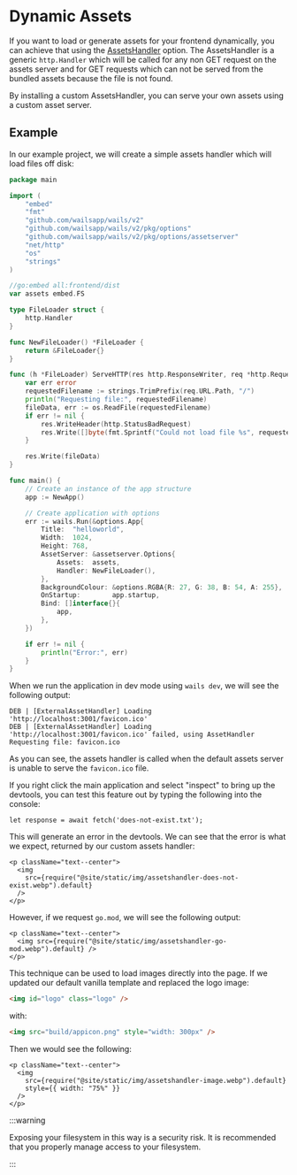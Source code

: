 # Dynamic Assets

If you want to load or generate assets for your frontend dynamically, you can
achieve that using the [AssetsHandler](../reference/options#assetshandler)
option. The AssetsHandler is a generic `http.Handler` which will be called for
any non GET request on the assets server and for GET requests which can not be
served from the bundled assets because the file is not found.

By installing a custom AssetsHandler, you can serve your own assets using a
custom asset server.

## Example

In our example project, we will create a simple assets handler which will load
files off disk:

```go title=main.go {17-36,49}
package main

import (
	"embed"
	"fmt"
	"github.com/wailsapp/wails/v2"
	"github.com/wailsapp/wails/v2/pkg/options"
	"github.com/wailsapp/wails/v2/pkg/options/assetserver"
	"net/http"
	"os"
	"strings"
)

//go:embed all:frontend/dist
var assets embed.FS

type FileLoader struct {
	http.Handler
}

func NewFileLoader() *FileLoader {
	return &FileLoader{}
}

func (h *FileLoader) ServeHTTP(res http.ResponseWriter, req *http.Request) {
	var err error
	requestedFilename := strings.TrimPrefix(req.URL.Path, "/")
	println("Requesting file:", requestedFilename)
	fileData, err := os.ReadFile(requestedFilename)
	if err != nil {
		res.WriteHeader(http.StatusBadRequest)
		res.Write([]byte(fmt.Sprintf("Could not load file %s", requestedFilename)))
	}

	res.Write(fileData)
}

func main() {
	// Create an instance of the app structure
	app := NewApp()

	// Create application with options
	err := wails.Run(&options.App{
		Title:  "helloworld",
		Width:  1024,
		Height: 768,
		AssetServer: &assetserver.Options{
			Assets:  assets,
			Handler: NewFileLoader(),
		},
		BackgroundColour: &options.RGBA{R: 27, G: 38, B: 54, A: 255},
		OnStartup:        app.startup,
		Bind: []interface{}{
			app,
		},
	})

	if err != nil {
		println("Error:", err)
	}
}
```

When we run the application in dev mode using `wails dev`, we will see the
following output:

```
DEB | [ExternalAssetHandler] Loading 'http://localhost:3001/favicon.ico'
DEB | [ExternalAssetHandler] Loading 'http://localhost:3001/favicon.ico' failed, using AssetHandler
Requesting file: favicon.ico
```

As you can see, the assets handler is called when the default assets server is
unable to serve the `favicon.ico` file.

If you right click the main application and select "inspect" to bring up the
devtools, you can test this feature out by typing the following into the
console:

```
let response = await fetch('does-not-exist.txt');
```

This will generate an error in the devtools. We can see that the error is what
we expect, returned by our custom assets handler:

```mdx-code-block
<p className="text--center">
  <img
    src={require("@site/static/img/assetshandler-does-not-exist.webp").default}
  />
</p>
```

However, if we request `go.mod`, we will see the following output:

```mdx-code-block
<p className="text--center">
  <img src={require("@site/static/img/assetshandler-go-mod.webp").default} />
</p>
```

This technique can be used to load images directly into the page. If we updated
our default vanilla template and replaced the logo image:

```html
<img id="logo" class="logo" />
```

with:

```html
<img src="build/appicon.png" style="width: 300px" />
```

Then we would see the following:

```mdx-code-block
<p className="text--center">
  <img
    src={require("@site/static/img/assetshandler-image.webp").default}
    style={{ width: "75%" }}
  />
</p>
```

:::warning

Exposing your filesystem in this way is a security risk. It is recommended that
you properly manage access to your filesystem.

:::
